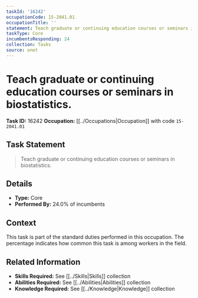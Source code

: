 ```yaml
---
taskId: '16242'
occupationCode: 15-2041.01
occupationTitle: ''
statement: Teach graduate or continuing education courses or seminars in biostatistics.
taskType: Core
incumbentsResponding: 24
collection: Tasks
source: onet
---
```

# Teach graduate or continuing education courses or seminars in biostatistics.

**Task ID:** 16242
**Occupation:** [[../Occupations|Occupation]] with code `15-2041.01`

## Task Statement

> Teach graduate or continuing education courses or seminars in biostatistics.

## Details

- **Type:** Core
- **Performed By:** 24.0% of incumbents

## Context

This task is part of the standard duties performed in this occupation. The percentage indicates how common this task is among workers in the field.

## Related Information

- **Skills Required:** See [[../Skills|Skills]] collection
- **Abilities Required:** See [[../Abilities|Abilities]] collection
- **Knowledge Required:** See [[../Knowledge|Knowledge]] collection
